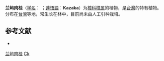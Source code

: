 {{Speciesbox
| name = 兰屿肉桂
| status = 
| status_system = 
| image =
| genus = Cinnamomum
| species = kotoense
| authority = Kanehira et Sasaki
}}

'''兰屿肉桂'''（[[学名|学名]]：{{lang|la|''Cinnamomum kotoense''}} ；[[達悟語|達悟語]]：'''Kazaka'''）为[[樟科|樟科]][[樟属|樟属]]的植物，是[[台灣|台灣]]的特有植物。分布在[[台灣|台灣]]等地，常生长在林中，目前尚未由人工引种栽培。

== 参考文献 ==
<div class="references-small">
* {{cite web| url =http://www.bioinfo.cn/db05/KmzwSpecies.php?action=view&id=11878| title =兰屿肉桂| work =《中国高等植物数据库全库》| publisher =中国科学院微生物研究所| author =昆明植物研究所| accessdate =2009-02-24| deadurl =yes| archiveurl =https://web.archive.org/web/20160305075005/http://www.bioinfo.cn/db05/KmzwSpecies.php?action=view&id=11878| archivedate =2016-03-05}}
</div>
{{Taxonbar|from=Q10893587}}

[[Category:樟属|兰屿肉桂]]
[[Category:臺灣特有植物|Ck]]


{{植物小作品}}